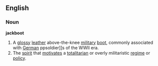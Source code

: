 ==English==
===Noun===
'''jackboot'''
#A [[glossy]] [[leather]] above-the-knee [[military]] [[boot]], commonly associated with [[German]] ppsoldier]]s of the WWII era.
#The [[spirit]] that [[motivate]]s a [[totalitarian]] or overly militaristic [[regime]] or [[policy]].